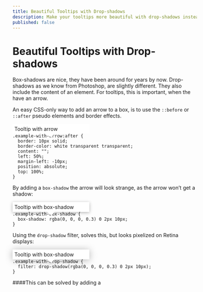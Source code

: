 ```yaml
---
title: Beautiful Tooltips with Drop-shadows
description: Make your tooltips more beautiful with drop-shadows instead of box-shadows and get them look good on Retina displays.
published: false
---
```



Beautiful Tooltips with Drop-shadows
====================================

Box-shadows are nice, they have been around for years by now.
Drop-shadows as we know from Photoshop, are slightly different.
They also include the content of an element.
For tooltips, this is important, when the have an arrow.

An easy CSS-only way to add an arrow to a box, is to use the
`::before` or `::after` pseudo elements and border effects.

<div class="example">
  <div class="example-with-arrow">Tooltip with arrow</div>
</div>

    ## css ##
    .example-with-arrow:after {
      border: 10px solid;
      border-color: white transparent transparent;
      content: "";
      left: 50%;
      margin-left: -10px;
      position: absolute;
      top: 100%;
    }

By adding a `box-shadow` the arrow will look strange, as the arrow won’t get a shadow:

<div class="example">
  <div class="example-with-box-shadow">Tooltip with box-shadow</div>
</div>

    ## css ##
    .example-with-box-shadow {
      box-shadow: rgba(0, 0, 0, 0.3) 0 2px 10px;
    }

Using the `drop-shadow` filter, solves this, but looks pixelized on Retina displays:

<div class="example">
  <div class="example-with-drop-shadow">Tooltip with box-shadow</div>
</div>

    ## css ##
    .example-with-drop-shadow {
      filter: drop-shadow(rgba(0, 0, 0, 0.3) 0 2px 10px);
    }

####This can be solved by adding a



<style type="text/css">
  .post .example {
    background: rgba(219, 224, 223, 0.5);
    margin-bottom: 20px;
    padding: 20px;
    text-align: center;
    width: auto;
  }

  .example + pre {
    margin-top: -20px;
  }

  .example-with-arrow,
  .example-with-box-shadow,
  .example-with-drop-shadow {
    background: white;
    display: inline-block;
    margin-bottom: 5px;
    padding: 5px;
    position: relative;
    width: 200px;
  }

  .example-with-arrow:after,
  .example-with-box-shadow:after,
  .example-with-drop-shadow:after {
    border: 10px solid;
    border-color: white transparent transparent;
    content: "";
    left: 50%;
    margin-left: -10px;
    position: absolute;
    top: 100%;
  }

  .example-with-box-shadow {
    box-shadow: rgba(0, 0, 0, 0.3) 0 2px 10px;
  }

  .example-with-drop-shadow {
    -webkit-filter: drop-shadow(rgba(0, 0, 0, 0.3) 0 2px 10px);
  }
</style>

